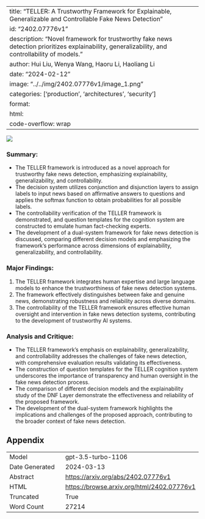 
---
title: "TELLER: A Trustworthy Framework for Explainable, Generalizable and Controllable Fake News Detection"
id: "2402.07776v1"
description: "Novel framework for trustworthy fake news detection prioritizes explainability, generalizability, and controllability of models."
author: Hui Liu, Wenya Wang, Haoru Li, Haoliang Li
date: "2024-02-12"
image: "../../img/2402.07776v1/image_1.png"
categories: ['production', 'architectures', 'security']
format:
  html:
    code-overflow: wrap
---

![](../../img/2402.07776v1/image_1.png)

### Summary:
- The TELLER framework is introduced as a novel approach for trustworthy fake news detection, emphasizing explainability, generalizability, and controllability.
- The decision system utilizes conjunction and disjunction layers to assign labels to input news based on affirmative answers to questions and applies the softmax function to obtain probabilities for all possible labels.
- The controllability verification of the TELLER framework is demonstrated, and question templates for the cognition system are constructed to emulate human fact-checking experts.
- The development of a dual-system framework for fake news detection is discussed, comparing different decision models and emphasizing the framework's performance across dimensions of explainability, generalizability, and controllability.

### Major Findings:
1. The TELLER framework integrates human expertise and large language models to enhance the trustworthiness of fake news detection systems.
2. The framework effectively distinguishes between fake and genuine news, demonstrating robustness and reliability across diverse domains.
3. The controllability of the TELLER framework ensures effective human oversight and intervention in fake news detection systems, contributing to the development of trustworthy AI systems.

### Analysis and Critique:
- The TELLER framework's emphasis on explainability, generalizability, and controllability addresses the challenges of fake news detection, with comprehensive evaluation results validating its effectiveness.
- The construction of question templates for the TELLER cognition system underscores the importance of transparency and human oversight in the fake news detection process.
- The comparison of different decision models and the explainability study of the DNF Layer demonstrate the effectiveness and reliability of the proposed framework.
- The development of the dual-system framework highlights the implications and challenges of the proposed approach, contributing to the broader context of fake news detection.

## Appendix

|          |          |
|----------|----------|
| Model     | gpt-3.5-turbo-1106       |
| Date Generated     | 2024-03-13       |
| Abstract | [https://arxiv.org/abs/2402.07776v1](https://arxiv.org/abs/2402.07776v1)        |
| HTML     | [https://browse.arxiv.org/html/2402.07776v1](https://browse.arxiv.org/html/2402.07776v1)       |
| Truncated       | True       |
| Word Count       | 27214       |